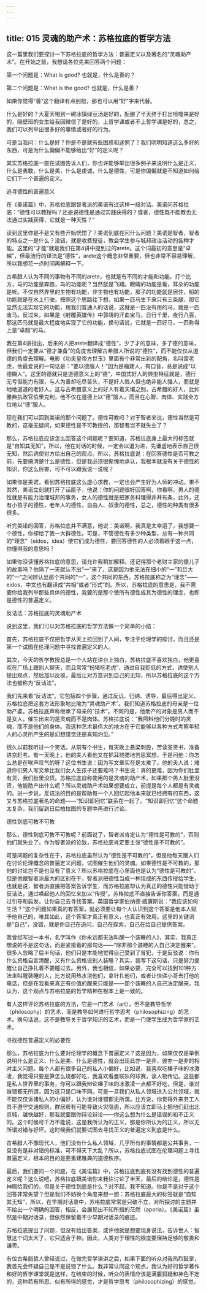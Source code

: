 ```yaml
---
---
---
```

title: 015 灵魂的助产术：苏格拉底的哲学方法
---






这一篇里我们要探讨一下苏格拉底的哲学方法：普遍定义以及著名的“灵魂助产术”。在开始之前，我想请各位先来回答两个问题：

第一个问题是：What is good? 也就是，什么是善的？

第二个问题是：What is the good? 也就是，什么是善？

如果你觉得“善”这个翻译有点别扭，那也可以用“好”字来代替。

什么是好的？大夏天喝到一碗冰镇绿豆汤是好的，酝酿了半天终于打出喷嚏来是好的，隔壁班的女生给我回微信了是好的，上哲学课或者不上哲学课是好的，总之，我们可以列举出很多好的事情或者好的行为。

可是当我问：什么是好？你是不是就有些困惑和迷惘了？我们明明知道这么多好的东西，可是为什么偏偏不能够给出“好”的定义呢？

其实苏格拉底一直在试图告诉人们，你也许能够举出很多例子来说明什么是正义，什么是勇敢，什么是美，什么是虔诚，什么是德性，可是你偏偏就是不知道如何给它们下一个普遍的定义。


追寻德性的普遍意义

在《美诺篇》中，苏格拉底跟智者派的美诺有过这样一段对话。美诺问苏格拉底：“德性可以教授吗？还是说德性是通过实践获得的？或者，德性既不能教也无法通过实践获得，它就是一种天性？”

读到这里你是不是又有些开始恍惚了？美诺到底在问什么问题？美诺是智者，智者的特点之一是什么？没错，就是收费授徒，教会学生参与城邦政治活动的各种才能。这里的“才能”就是我们在第4讲中提到过的arete。这个词最初的意思是“卓越”，但最流行的译法是“德性”，arete这个概念非常重要，但也非常不容易理解，所以我想花一点时间再解释一下。

古希腊人认为不同的事物有不同的arete，也就是有不同的才能和功能。打个比方，马的功能是奔跑，鸟的功能呢？当然就是飞翔。眼睛的功能是看，耳朵的功能是听。不仅自然界里的生物有功能，非生物也有功能，房子的功能就是居住，船的功能就是在水上行驶。按照这个思路往下想，如果一匹马生下来只有三条腿，那它显然无法实现它的功能，用我们普通人的话说，这就是一匹没有用的马，就是一匹废马。反过来，如果是《射雕英雄传》中郭靖的汗血宝马，日行千里，夜行八百，那这匹马就是最大程度地实现了它的功能，换句话说，它就是一匹好马，一匹称得上是“卓越”的马。

我在第4讲指出，后来的人把arete翻译成“德性”，少了才的意味，多了德的意味，但我们一定要从“德才兼备”的角度去理解古希腊人所说的“德性”，而不能仅仅从道德的角度去理解。电影《功夫皇帝方世玉》里面有个非常出彩的配角，名叫雷老虎，他最爱说的一句话是：“要以德服人！”因为是福建人，有口音，总是说成“以德糊人”。这里的德就只是道德意义上的“德”，中国式好人的典型特征就是，德行无亏但能力有限，与人为善却吃尽苦头，不是奸人贱人但也绝非能人强人，而就是地地道道的老好人。这与古希腊意义上的好人有着天壤之别，古希腊的好人，比如雅典执政官伯里克利，他不仅在道德上以“德”服人，而且在心智、肉体、实践全方位地以“德”服人。

现在我们可以回到美诺的那个问题了。德性可教吗？对于智者来说，德性当然是可教的，这毫无疑问，如果德性是不可教授的，那智者岂不就失业了？

那么，苏格拉底应该怎么回答这个问题呢？要知道，苏格拉底身上最大的标签就是“自知其无知”，所以，他在对话的时候，一定会以退为进，先谦虚地表示自己很无知，然后诱使对方给出自己的观点。所以，苏格拉底说：在回答德性是否可教之前，先要搞清楚什么是德性，但是我必须很惭愧地承认，我根本就没有关于德性的知识，你这么厉害，可不可以跟我说一说呢？

如果你是美诺，看到苏格拉底这么虚心求教，一定也会产生好为人师的冲动。果不其然，美诺立刻就打开了话匣子，他说：你的问题很好回答啊，你看啊，男人的德性就是有能力治理城邦的事务，女人的德性就是把家务料理得井井有条，此外，还有小孩子的德性，老年人的德性，自由人、奴隶的德性，总之，德性的种类有很多很多。

听完美诺的回答，苏格拉底并不满意，他说：美诺啊，我真是太幸运了，我想要一个德性，你却给了我一大群德性。可是，不管德性有多少种类型，总有一种共同的“理念”（eidos，idea）使它们成为德性，要回答德性的人必须着眼于这一点，你懂得我的意思吗？

如果你没读懂苏格拉底的意思，请允许我稍加解释。还记得那个老财主家的傻儿子的故事吗？他隔了一天就认不出“一”来了，这是因为他无法在细小的“一”和巨大的“一”之间辨认出那个共同的“一”，这个共同的东西，苏格拉底称之为“理念”——eidos，中文也有翻译成“共相”或者“形式”的。所以，苏格拉底的意思是，我不需要你给我列举那些具体的德性，我要的是那个使所有德性成其为德性的理念，也即是德性的普遍定义。


反诘法：苏格拉底的灵魂助产术

说到这里，我们可以对苏格拉底的哲学方法做一个简单的小结：

首先，苏格拉底不仅把哲学从天上拉回到了人间，专注于伦理学的探讨，而且还是第一个试图在伦理问题中寻找普遍定义的人。

其次，今天的哲学教授总是一个人站在讲台上独白，苏格拉底不喜欢独白，他更喜欢在广场上跟别人聊天，而且常常“扮猪吃老虎”，通过自我贬低的方式，诱使别人提出观点，然后加以反驳，最后让对方意识到自己的无知，所以苏格拉底的这个方法也被称为“反诘法”。

我们先来看“反诘法”。它包括四个步骤，通过反讥、归纳、诱导，最后得出定义，苏格拉底把这套方法形象地比喻为“灵魂助产术”。我们知道苏格拉底的母亲是一位助产婆，苏格拉底声称继承了母亲的“技术”。不同的是，他助产的对象是男人而不是女人，催生出来的是灵魂而不是肉体。苏格拉底说：“我照料他们分娩时的灵魂，而不是他们的身体。我这种艺术最伟大的地方在于它能够以各种方式考察年轻人的心灵所产生的是幻想错觉还是真知灼见。”

很久以前我听过一个笑话。从前有个书生，每天晚上悬梁刺股，苦读圣贤书，准备进京赶考。有一天晚上，他的夫人看他又在抓耳挠腮地苦思冥想，于是问他：你怎么总是在唉声叹气的呀？这位书生说：因为写文章实在是太难了。他的夫人说：难道你们男人写文章比我们女人生孩子还要难吗？书生说：真的更难，因为你们肚里有货，我们肚里没货。苏格拉底自称使用的是灵魂的助产术，如果那个男人肚里没货，他能助产出什么呢？所以灵魂助产术如果想要成立，前提是每个人都是有灵魂的。进一步说，反诘法的目的是帮助每一个人回忆起他本来就已经拥有的东西，这又与苏格拉底著名的命题——“知识即回忆”联系在一起了。“知识即回忆”这个命题太复杂，我们留到日后柏拉图的专题中再进行讨论。


德性到底可教不可教

那么，德性到底可教不可教呢？前面说了，智者派肯定认为“德性是可教的”，否则他们就失业了。作为智者派的论敌，苏格拉底肯定要主张“德性是不可教的”。

可是问题的复杂性在于，苏格拉底虽然认为“德性是不可教的”，但是他每天跟人们在讨论伦理概念的普遍定义问题，试图催生他们的灵魂。如果德性是不可教的，那他的讨论岂不是也没有了意义？所以苏格拉底在心里面也是认为“德性是可教的”。但是他跟智者派最大的区别在于，智者派把德性当成一种现成的东西传授给学生，也就是说，智者派直接把答案告诉学生，而苏格拉底却认为真正的德性只能借助于反诘法，通过唤起他人的回忆来加以“传授”。苏格拉底不直接告诉你答案，而是通过引导和启发，让你自己去寻找答案。英国哲学家伯纳德·威廉斯说：“我应该如何生活？”这个问题如果真的有答案，就必须要让每个人认识到这个答案是他本人赋予他自己的，唯其如此，这个答案才真正有意义，也真正有效用。这里的关键词是“自己”，没错，就是你自己在追问，自己在探索，自己在给自己提供答案。

我曾经写过一本书，名字叫作《你永远都无法叫醒一个装睡的人》，其实，我真正想说的不是这句话，而是紧接着的那句话——“除非那个装睡的人自己决定醒来”。很多人忽略了后半句话，他们只是本能地觉得自己受到了冒犯，于是反驳说：你有什么资格自言清醒，又有什么资格说别人装睡？其实，我写下这句话，只是努力提醒让自己挣扎着不要睡过去。另外，我也相信，如果必要，完全可以找到101种方法来叫醒装睡的人，比方说用热水浇他们，拿针扎他们，或者让快递小哥去打他的电话，但是在我看来真正有价值的醒来只能是——那个装睡的人自己决定醒来。我认为，这个观点与苏格拉底的哲学精神在根本上是一致的。

有人这样评论苏格拉底的方法，它是一门艺术（art），但不是教导哲学（philosophy）的艺术，而是教导如何进行哲学思考（philosophizing）的艺术。换句话说，这不是教导关于哲学知识的艺术，而是一门使学生成为哲学家的艺术。


寻找德性普遍定义的必要性

那么，苏格拉底为什么要对伦理学的概念下普遍定义？这是因为，如果仅仅是举例说明什么是正义、什么是美、什么是德性，就会出现此亦一是非、彼亦一是非的相对主义问题。每个人都有很多自己的私人小偏好，比如说，我喜欢吃榛子味的冰激凌，我觉得只要是笋怎么烧都好吃，我喜欢看曼联队的球赛，读人物传记。这些都是私人世界里的事务，你可以跟我辩论榛子味的冰激凌一点都不好吃，但是，谁对谁错都无所谓，因为这只是口味不同。可是一旦我们从私人领域进入公共领域，就不能仅仅诉诸私人的小偏好，认为谁对谁错都无所谓。比方说，你觉得外来务工人员不遵守交通规则，群居房有可能导致火灾隐患，所以应该立即马上把他们赶出北京城，越快越好，那我就要跟你辩论辩论——你这么想为什么是错误的和不正义的。这个时候可千万不能说，这是我所认为的正义，那是你所认为的正义，所以无所谓对错与好坏。这时候我们就要试图去寻找正义的普遍定义到底是什么。

古希腊人不像现代人，他们没有什么私人领域，几乎所有的事情都是公共事务，一旦没有是非对错的标准，可不得天下大乱？所以，苏格拉底试图在伦理问题上寻找普遍定义，根本的目的是要重建雅典的道德秩序。

最后，我们要问一个问题，在《美诺篇》中，苏格拉底到底有没有找到德性的普遍定义呢？这么说吧，苏格拉底跟美诺你来我往讨论了半天，最后的结论是，德性是神赐给我们的，但是关于德性到底是什么？对不起，我不知道。你是不是对于这个回答非常失望？但是我们不妨换个角度来想一想：苏格拉底最大的标签就是“自知其无知”，所以，在早期对话录中，苏格拉底常常是只破不立，对所探讨的主题并不给出一个明确的回答，相反，会展现出不知所措的茫然（aporia）。《美诺篇》虽然是中期对话录，但依然保留着不少早期对话录的痕迹。

苏格拉底提出了问题，但没有给出答案，或许他就是想要现身说法，告诉世人：智慧这个词太大了，它只适合于神。因此，人类对于理性的限度要保持足够的敬畏和谦卑。

有位古希腊哲人曾经说过，在做完哲学演讲之后，如果下面的听众对我热烈鼓掌，我首先会怀疑自己是不是说错了什么。我非常认同这个观点，我认为好的哲学著作和好的哲学课堂就是这样，在结束的时候，听众的表情应该是满腹狐疑和神色不定的，这种若有所思、似有所得的感觉，才是哲学思考（philosophizing）的感觉。